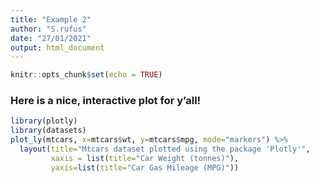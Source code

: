 ```yaml
---
title: "Example 2"
author: "S.rufus"
date: "27/01/2021"
output: html_document
---
```


```r
knitr::opts_chunk$set(echo = TRUE)
```

### Here is a nice, interactive plot for y'all!

```r
library(plotly)
library(datasets)
plot_ly(mtcars, x=mtcars$wt, y=mtcars$mpg, mode="markers") %>%
  layout(title="Mtcars dataset plotted using the package 'Plotly'",
         xaxis = list(title="Car Weight (tonnes)"), 
         yaxis=list(title="Car Gas Mileage (MPG)"))

```

